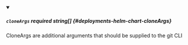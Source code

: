 
<details className="config-field" data-expandable="false" open>
<summary>

##### `cloneArgs` <span class="config-field-required" data-required="false">required</span> <span class="config-field-type">string[]</span> <span class="config-field-default"></span> <span class="config-field-enum"></span> {#deployments-helm-chart-cloneArgs}

CloneArgs are additional arguments that should be supplied to the git CLI

</summary>



</details>

